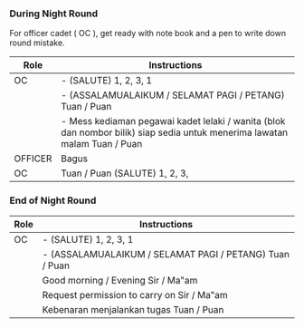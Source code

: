 ### During Night Round

For officer cadet ( OC ), get ready with note book and a pen to write down round
mistake.

| Role    | Instructions                                               |
|---------|------------------------------------------------------------|
| OC      | - (SALUTE) 1, 2, 3, 1                                         |
|         | - (ASSALAMUALAIKUM / SELAMAT PAGI / PETANG) Tuan / Puan      |
|         | - Mess kediaman pegawai kadet lelaki / wanita (blok dan nombor bilik) siap sedia untuk menerima lawatan malam Tuan / Puan |
| OFFICER | Bagus                                                      |
| OC      | Tuan / Puan (SALUTE) 1, 2, 3,                               |

### End of Night Round

| Role    | Instructions                                               |
|---------|------------------------------------------------------------|
| OC      | - (SALUTE) 1, 2, 3, 1                                         |
|         | - (ASSALAMUALAIKUM / SELAMAT PAGI / PETANG) Tuan / Puan      |
|         | Good morning / Evening Sir / Ma‟am                        |
|         | Request permission to carry on Sir / Ma‟am                |
|         | Kebenaran menjalankan tugas Tuan / Puan                  |
